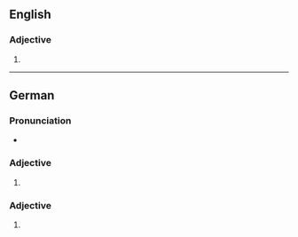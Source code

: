 ==English==

===Adjective===
{{head|en|comparative adjective}}

# {{en-comparative of|abrupt}}

----

==German==

===Pronunciation===
* {{audio|de|De-abrupter.ogg|Audio}}

===Adjective===
{{head|de|comparative adjective}}

# {{comparative of|de|abrupt}}

===Adjective===
{{head|de|adjective form}}

# {{de-adj form of|abrupt}}